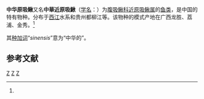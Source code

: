 {{Speciesbox 
| taxon = Erromyzon sinensis
| status = NE
| status_system = IUCN3.1
| authority = [[陈宜瑜|Chen]], 1980<ref name='id6512'>{{cite web| url =http://www.bioinfo.cn/db05/BjdwSpecies.php?action=view&id=6512| title =中华原吸鳅| work =中国动物物种编目数据库| publisher =中国科学院微生物研究所| author =中国科学院动物研究所| accessdate =2009-04-11| deadurl =yes| archiveurl =https://web.archive.org/web/20160305043420/http://www.bioinfo.cn/db05/BjdwSpecies.php?action=view&id=6512| archivedate =2016-03-05}}</ref>
| synonyms =  *''Protomyzon sinensis'' <small>Chen, 1980</small>
}}

'''中华原吸鳅'''又名'''中華近原吸鰍'''（[[学名|学名]]：{{lang|la|''Erromyzon sinensis''}}）为[[腹吸鳅科|腹吸鳅科]][[近原吸鳅属|近原吸鳅属]]的[[鱼类|鱼类]]，是中国的特有物种。分布于[[西江|西江]]水系和贵州都柳江等。该物种的模式产地在广西龙胜、荔浦、金秀。<ref name='id6512'/>

其[[种加词|种加词]]“''sinensis''”意为“中华的”。

== 参考文献 ==
{{reflist}}

{{Taxonbar|from=Q5647404}}

[[Category:近原吸鳅属|Z]]
[[Category:1980年描述的鱼类|Z]]
[[Category:中国特有种|Z]]